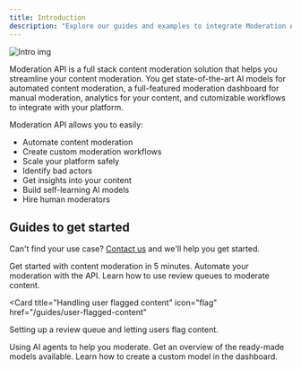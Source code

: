 ```yaml
---
title: Introduction
description: "Explore our guides and examples to integrate Moderation API."
---
```


<Frame>
  <img className="block " src="/images/intro.webp" alt="Intro img" />
</Frame>

Moderation API is a full stack content moderation solution that helps you streamline your content moderation. You get state-of-the-art AI models for automated content moderation, a full-featured moderation dashboard for manual moderation, analytics for your content, and cutomizable workflows to integrate with your platform.

Moderation API allows you to easily:

- Automate content moderation
- Create custom moderation workflows
- Scale your platform safely
- Identify bad actors
- Get insights into your content
- Build self-learning AI models
- Hire human moderators

## Guides to get started

Can't find your use case? [Contact us](https://moderationapi.com/sales) and we'll help you get started.

<CardGroup cols={2}>
  <Card title="Quickstart" icon="rocket" href="/get-started/quickstart">
    Get started with content moderation in 5 minutes.
  </Card>

<Card title="Automate your moderation" icon="bolt" href="/content-moderation">
  Automate your moderation with the API.
</Card>

<Card title="Using review queues" icon="list" href="/review-queues">
  Learn how to use review queues to moderate content.
</Card>

<Card
  title="Handling user flagged content"
  icon="flag"
  href="/guides/user-flagged-content"
>
  Setting up a review queue and letting users flag content.
</Card>

<Card title="AI agents" icon="robot" href="/ai-agents">
  Using AI agents to help you moderate.
</Card>

<Card title="Ready-made models" icon="cube" href="/models/overview">
  Get an overview of the ready-made models available.
</Card>

<Card title="Creating a custom model" icon="sparkles" href="/custom-models">
  Learn how to create a custom model in the dashboard.
</Card>

</CardGroup>
